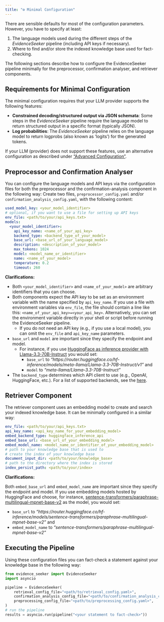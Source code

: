 ```yaml
---
title: "⚙️ Minimal Configuration"
---
```


There are sensible defaults for most of the configuration parameters. However, you have to specify at least:

1. The language models used during the different steps of the *EvidenceSeeker* pipeline (including API keys if necessary).
2. Where to find and/or store the indexed knowledge base used for fact-checking.

The following sections describe how to configure the EvidenceSeeker pipeline minimally for the preprocessor, confirmation analyser, and retriever components. 

::: {.callout-warning}
## Requirements for Minimal Configuration
The minimal configuration requires that your LLM provider supports the following features:

- **Constrained decoding/structured output via JSON schemata**: Some steps in the *EvidenceSeeker* pipeline require the language model to return structured output in a specific format (typically JSON).
- **Log probabilities**: The *EvidenceSeeker* pipeline relies on the language model to return logprobs (also known as 'logits') for the generated tokens.

If your LLM (provider) does not support these features, use an alternative configuration as described under ["Advanced Configuration"](advanced_configuration.qmd#step-configurations).
:::

## Preprocessor and Confirmation Analyser

You can configure the language models and API keys via the configuration files for both the preprocessor and the confirmation-analysis component in the following way: Create two files, `preprocessor_config.yaml` and/or `confirmation_analysis_config.yaml`, with the following content:

```yaml
used_model_key: <your_model_identifier>
# optional, if you want to use a file for setting up API keys
env_file: <path/to/your/api_keys.txt>
models:
  <your_model_identifier>:
    api_key_name: <name_of_your_api_key>
    backend_type: <backend_type_of_your_model>
    base_url: <base_url_of_your_language_model>
    description: <description_of_your_model>
    max_tokens: 1024
    model: <model_name_or_identifier>
    name: <name_of_your_model>
    temperature: 0.2
    timeout: 260
```

**Clarifications:**

+ Both `<your_model_identifier>` and `<name_of_your_model>` are arbitrary identifiers that you can choose.
+ Both components expect the API key to be set as an environment variable with the name specified by `api_key_name`. If you use a file with environment variables via `env_file`, the file should contain a line like this: `<name_of_your_api_key>=<your_api_key>`. Alternatively, you can set the environment variable directly in your shell or script before running the EvidenceSeeker pipeline.
    + If you do not need an API key (e.g., if you use a local model), you can omit the `env_file` and `api_key_name` parameters.
+ `base_url` and `model` are important since they specify the endpoint and model. 
    + For instance, if you use [HuggingFace as inference provider with Llama-3.3-70B-Instruct](https://huggingface.co/meta-llama/Llama-3.3-70B-Instruct?inference_api=true&language=python&inference_provider=hf-inference) you would set:
        + `base_url` to *"https://router.huggingface.co/hf-inference/models/meta-llama/Llama-3.3-70B-Instruct/v1"* and
        + `model` to *"meta-llama/Llama-3.3-70B-Instruct"*
+ The `backend_type` determines which API client to use (e.g., OpenAI, HuggingFace, etc.). For a list of supported backends, see the [here](./advanced_configuration.qmd#model-backend-type).

## Retriever Component

The retriever component uses an embedding model to create and search your indexed knowledge base. It can be minimally configured in a similar way:

```yaml
env_file: <path/to/your/api_keys.txt>
api_key_name: <api_key_name_for_your_embedding_model>
embed_backend_type: huggingface_inference_api
embed_base_url: <base_url_of_your_embedding_model>
embed_model_name: <model_name_or_identifier_of_your_embedding_model>
# path to your knowledge base that is used to 
# create the index of your knowledge base
document_input_dir: <path/to/your/knowledge_base>
# path to the directory where the index is stored
index_persist_path: <path/to/your/index>
```

**Clarifications:**

Both `embed_base_url` and `embed_model_name` are important since they specify the endpoint and model. If you use embedding models hosted by HuggingFace and choose, for instance, [sentence-transformers/paraphrase-multilingual-mpnet-base-v2](https://huggingface.co/sentence-transformers/paraphrase-multilingual-mpnet-base-v2) as the model, you would set: 

+ `base_url` to *"https://router.huggingface.co/hf-inference/models/sentence-transformers/paraphrase-multilingual-mpnet-base-v2"* and
+ `embed_model_name` to *"sentence-transformers/paraphrase-multilingual-mpnet-base-v2"*

## Executing the Pipeline

Using these configuration files you can fact-check a statement against your knowledge base in the following way:

```python
from evidence_seeker import EvidenceSeeker
import asyncio

pipeline = EvidenceSeeker(
    retrieval_config_file="<path/to/retrieval_config.yaml>",
    confirmation_analysis_config_file="<path/to/confirmation_analysis_config.yaml>",
    preprocessing_config_file="<path/to/preprocessing_config.yaml>",
)
# run the pipeline
results = asyncio.run(pipeline("<your statement to fact-check>"))

```
